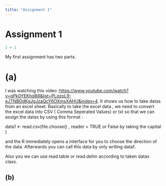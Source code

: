 ```yaml
---
title: "Assignment 1"
---
```


# Assignment 1

```r
1 + 1
```

My first assignment has two parts.

# (a) 

I was watching this video :<https://www.youtube.com/watch?v=qPk0YEKhqB8&list=PLqzoL9-eJTNBDdKgJgJzaQcY6OXmsXAHU&index=4>. It shows us how to take datas from an excel sheet. Basically to take the excel data , we need to convert the excel data into CSV ( Comma Seperated Values) or txt so that we can assign the datas by using this format :

data1 \<- read.csv(file.choose() , reader = TRUE or False by taking the capital )

and the R immediately opens a interface for you to choose the direction of the data. Afterwards you can call this data by only writing data1.

Also you we can use read.table or read.delim according to taken datas class.

## (b)
